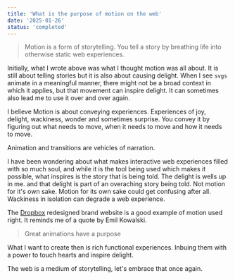 ```yaml
---
title: 'What is the purpose of motion on the web'
date: '2025-01-26'
status: 'completed'
---
```



> Motion is a form of storytelling. You tell a story by breathing life into otherwise static web experiences.

Initially, what I wrote above was what I thought motion was all about. It is still about telling stories but it is also about causing delight. When I see `svgs` animate in a meaningful manner, there might not be a broad context in which it applies, but that movement can inspire delight. It can sometimes also lead me to use it over and over again.

I believe Motion is about conveying experiences. Experiences of joy, delight, wackiness, wonder and sometimes surprise. You convey it by figuring out what needs to move, when it needs to move and how it needs to move.

Animation and transitions are vehicles of narration.

I have been wondering about what makes interactive web experiences filled with so much soul,
and while it is the tool being used which makes it possible, what inspires is the story that is being told. The delight is wells up in me. and that delight is part of an overaching story being told. Not motion for it's own sake. Motion for its own sake could get confusing after all. Wackiness in isolation can degrade a web experience.

The [Dropbox](https://brand.dropbox.com/) redesigned brand website is a good example of motion used right. It reminds me of a quote by Emil Kowalski.

> Great animations have a purpose

What I want to create then is rich functional experiences. Inbuing them with a power to touch hearts and inspire delight.

The web is a medium of storytelling, let's embrace that once again.
